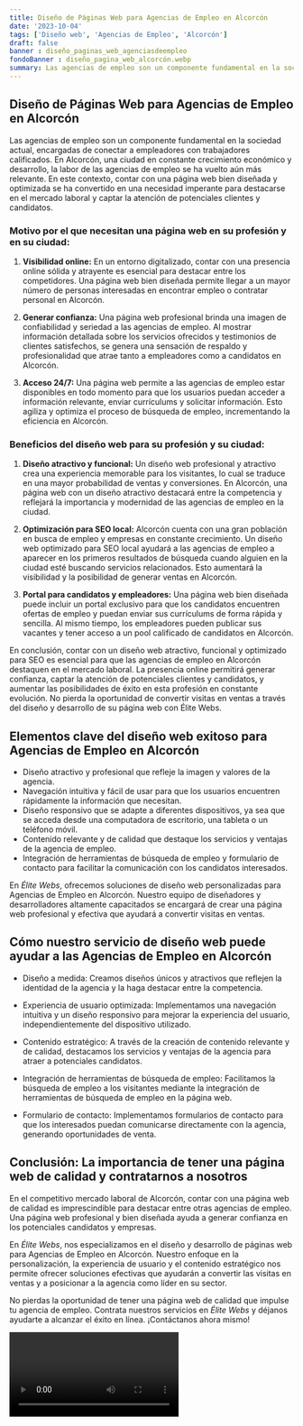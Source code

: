 ```yaml
---
title: Diseño de Páginas Web para Agencias de Empleo en Alcorcón
date: '2023-10-04'
tags: ['Diseño web', 'Agencias de Empleo', 'Alcorcón']
draft: false
banner : diseño_paginas_web_agenciasdeempleo
fondoBanner : diseño_pagina_web_alcorcón.webp
summary: Las agencias de empleo son un componente fundamental en la sociedad actual, encargadas de conectar a empleadores con trabajadores calificados. En Alcorcón, una ciudad en constante crecimiento económico y desarrollo, la labor de las agencias de empleo se ha vuelto aún más relevante. En este contexto, contar con una página web bien diseñada y optimizada se ha convertido en una necesidad imperante para destacarse en el mercado laboral y captar la atención de potenciales clientes y candidatos.
---
```


## Diseño de Páginas Web para Agencias de Empleo en Alcorcón

Las agencias de empleo son un componente fundamental en la sociedad actual, encargadas de conectar a empleadores con trabajadores calificados. En Alcorcón, una ciudad en constante crecimiento económico y desarrollo, la labor de las agencias de empleo se ha vuelto aún más relevante. En este contexto, contar con una página web bien diseñada y optimizada se ha convertido en una necesidad imperante para destacarse en el mercado laboral y captar la atención de potenciales clientes y candidatos.

### Motivo por el que necesitan una página web en su profesión y en su ciudad:

1. **Visibilidad online:** En un entorno digitalizado, contar con una presencia online sólida y atrayente es esencial para destacar entre los competidores. Una página web bien diseñada permite llegar a un mayor número de personas interesadas en encontrar empleo o contratar personal en Alcorcón.

2. **Generar confianza:** Una página web profesional brinda una imagen de confiabilidad y seriedad a las agencias de empleo. Al mostrar información detallada sobre los servicios ofrecidos y testimonios de clientes satisfechos, se genera una sensación de respaldo y profesionalidad que atrae tanto a empleadores como a candidatos en Alcorcón.

3. **Acceso 24/7:** Una página web permite a las agencias de empleo estar disponibles en todo momento para que los usuarios puedan acceder a información relevante, enviar currículums y solicitar información. Esto agiliza y optimiza el proceso de búsqueda de empleo, incrementando la eficiencia en Alcorcón.

### Beneficios del diseño web para su profesión y su ciudad:

1. **Diseño atractivo y funcional:** Un diseño web profesional y atractivo crea una experiencia memorable para los visitantes, lo cual se traduce en una mayor probabilidad de ventas y conversiones. En Alcorcón, una página web con un diseño atractivo destacará entre la competencia y reflejará la importancia y modernidad de las agencias de empleo en la ciudad.

2. **Optimización para SEO local:** Alcorcón cuenta con una gran población en busca de empleo y empresas en constante crecimiento. Un diseño web optimizado para SEO local ayudará a las agencias de empleo a aparecer en los primeros resultados de búsqueda cuando alguien en la ciudad esté buscando servicios relacionados. Esto aumentará la visibilidad y la posibilidad de generar ventas en Alcorcón.

3. **Portal para candidatos y empleadores:** Una página web bien diseñada puede incluir un portal exclusivo para que los candidatos encuentren ofertas de empleo y puedan enviar sus currículums de forma rápida y sencilla. Al mismo tiempo, los empleadores pueden publicar sus vacantes y tener acceso a un pool calificado de candidatos en Alcorcón.

En conclusión, contar con un diseño web atractivo, funcional y optimizado para SEO es esencial para que las agencias de empleo en Alcorcón destaquen en el mercado laboral. La presencia online permitirá generar confianza, captar la atención de potenciales clientes y candidatos, y aumentar las posibilidades de éxito en esta profesión en constante evolución. No pierda la oportunidad de convertir visitas en ventas a través del diseño y desarrollo de su página web con Élite Webs.

<GifSeo />

<Cta />

## Elementos clave del diseño web exitoso para Agencias de Empleo en Alcorcón

- Diseño atractivo y profesional que refleje la imagen y valores de la agencia.
- Navegación intuitiva y fácil de usar para que los usuarios encuentren rápidamente la información que necesitan.
- Diseño responsivo que se adapte a diferentes dispositivos, ya sea que se acceda desde una computadora de escritorio, una tableta o un teléfono móvil.
- Contenido relevante y de calidad que destaque los servicios y ventajas de la agencia de empleo.
- Integración de herramientas de búsqueda de empleo y formulario de contacto para facilitar la comunicación con los candidatos interesados.

En *Élite Webs*, ofrecemos soluciones de diseño web personalizadas para Agencias de Empleo en Alcorcón. Nuestro equipo de diseñadores y desarrolladores altamente capacitados se encargará de crear una página web profesional y efectiva que ayudará a convertir visitas en ventas.

## Cómo nuestro servicio de diseño web puede ayudar a las Agencias de Empleo en Alcorcón

- Diseño a medida: Creamos diseños únicos y atractivos que reflejen la identidad de la agencia y la haga destacar entre la competencia.

- Experiencia de usuario optimizada: Implementamos una navegación intuitiva y un diseño responsivo para mejorar la experiencia del usuario, independientemente del dispositivo utilizado.

- Contenido estratégico: A través de la creación de contenido relevante y de calidad, destacamos los servicios y ventajas de la agencia para atraer a potenciales candidatos.

- Integración de herramientas de búsqueda de empleo: Facilitamos la búsqueda de empleo a los visitantes mediante la integración de herramientas de búsqueda de empleo en la página web.

- Formulario de contacto: Implementamos formularios de contacto para que los interesados ​​puedan comunicarse directamente con la agencia, generando oportunidades de venta.

## Conclusión: La importancia de tener una página web de calidad y contratarnos a nosotros

En el competitivo mercado laboral de Alcorcón, contar con una página web de calidad es imprescindible para destacar entre otras agencias de empleo. Una página web profesional y bien diseñada ayuda a generar confianza en los potenciales candidatos y empresas.

En *Élite Webs*, nos especializamos en el diseño y desarrollo de páginas web para Agencias de Empleo en Alcorcón. Nuestro enfoque en la personalización, la experiencia de usuario y el contenido estratégico nos permite ofrecer soluciones efectivas que ayudarán a convertir las visitas en ventas y a posicionar a la agencia como líder en su sector.

No pierdas la oportunidad de tener una página web de calidad que impulse tu agencia de empleo. Contrata nuestros servicios en *Élite Webs* y déjanos ayudarte a alcanzar el éxito en línea. ¡Contáctanos ahora mismo!

<Video />

<CtaBot job='Agencias de Empleo' city='Alcorcón'/>

<Gmaps query='Alcorcón+españa+maps' />